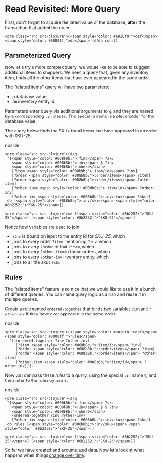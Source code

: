 Read Revisited: More Query
==========================

First, don't forget to acquire the latest value of the database, **after** the transaction that added the order.

```
<pre class="src src-clojure">(<span style="color: #a020f0;">def</span> <span style="color: #0000ff;">db</span> (d/db conn))
```



Parameterized Query
-------------------

Now let's try a more complex query. We would like to be able to suggest additional items to shoppers. We need a query that, given any inventory item, finds all the other items that have ever appeared in the same order.

The "related items" query will have two parameters:

- a database value
- an inventory entity id

Parameters enter query via additional arguments to `q`, and they are named by a corresponding `:in` clause. The special `$` name is a placeholder for the database value.

The query below finds the SKUs for all items that have appeared in an order with SKU-25:

noslide

```
<pre class="src src-clojure">(d/q
 '[<span style="color: #008b8b;">:find</span> ?sku
   <span style="color: #008b8b;">:in</span> $ ?inv
   <span style="color: #008b8b;">:where</span>
   [?item <span style="color: #008b8b;">:item/id</span> ?inv]
   [?order <span style="color: #008b8b;">:order/items</span> ?item]
   [?order <span style="color: #008b8b;">:order/items</span> ?other-item]
   [?other-item <span style="color: #008b8b;">:item/id</span> ?other-inv]
   [?other-inv <span style="color: #008b8b;">:inv/sku</span> ?sku]]
 db [<span style="color: #008b8b;">:inv/sku</span> <span style="color: #8b2252;">"SKU-25"</span>])

```



```
<pre class="src src-clojure">=> [[<span style="color: #8b2252;">"SKU-25"</span>] [<span style="color: #8b2252;">"SKU-26"</span>]]
```



Notice how variables are used to join:

- `?inv` is bound on input to the entity id for *SKU-25*, which
- joins to every order `?item` mentioning `?inv`, which
- joins to every `?order` of that `?item`, which
- joins to every `?other-item` in those orders, which
- joins to every `?other-inv` inventory entity, which
- joins to all the skus `?sku`





Rules
-----

The "related items" feature is so nice that we would like to use it in a bunch of different queries. You can name query logic as a *rule* and reuse it in multiple queries.

Create a rule named `ordered-together` that binds two variables `?inv`and `?other-inv` if they have ever appeared in the same order:

noslide

```
<pre class="src src-clojure">(<span style="color: #a020f0;">def</span> <span style="color: #0000ff;">rules</span>
  '[[(ordered-together ?inv ?other-inv)
     [?item <span style="color: #008b8b;">:item/id</span> ?inv]
     [?order <span style="color: #008b8b;">:order/items</span> ?item]
     [?order <span style="color: #008b8b;">:order/items</span> ?other-item]
     [?other-item <span style="color: #008b8b;">:item/id</span> ?other-inv]]])
```



Now you can pass these *rules* to a query, using the special `:in` name `%`, and then refer to the rules by name:

noslide

```
<pre class="src src-clojure">(d/q
 '[<span style="color: #008b8b;">:find</span> ?sku
   <span style="color: #008b8b;">:in</span> $ % ?inv
   <span style="color: #008b8b;">:where</span>
   (ordered-together ?inv ?other-inv)
   [?other-inv <span style="color: #008b8b;">:inv/sku</span> ?sku]]
 db rules [<span style="color: #008b8b;">:inv/sku</span> <span style="color: #8b2252;">"SKU-25"</span>])
```



```
<pre class="src src-clojure">=> [[<span style="color: #8b2252;">"SKU-25"</span>] [<span style="color: #8b2252;">"SKU-26"</span>]]
```



So far we have created and accumulated data. Now let's look at what happens when things [change over time](retract.html).